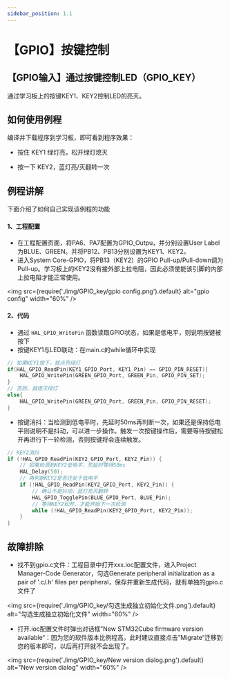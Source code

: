 ```yaml
---
sidebar_position: 1.1
---
```

# 【GPIO】按键控制
## 【GPIO输入】通过按键控制LED（GPIO_KEY）

通过学习板上的按键KEY1、KEY2控制LED的亮灭。

## 如何使用例程

编译并下载程序到学习板，即可看到程序效果：

- 按住 KEY1 绿灯亮，松开绿灯熄灭

- 按一下 KEY2，蓝灯亮/灭翻转一次

## 例程讲解

下面介绍了如何自己实现该例程的功能

#### 1、工程配置

- 在工程配置页面，将PA6、PA7配置为GPIO_Outpu，并分别设置User Label为BLUE、GREEN。并将PB12、PB13分别设置为KEY1、KEY2。
- 进入System Core-GPIO，将PB13（KEY2）的GPIO Pull-up/Pull-down调为Pull-up。学习板上的KEY2没有接外部上拉电阻，因此必须使能该引脚的内部上拉电阻才能正常使用。

<img src={require('./img/GPIO_key/gpio config.png').default} alt="gpio config" width="60%" />

#### 2、代码

- 通过 `HAL_GPIO_WritePin` 函数读取GPIO状态，如果是低电平，则说明按键被按下
- 按键KEY1与LED联动：在main.c的while循环中实现

```c
// 如果KEY1按下，就点亮绿灯
if(HAL_GPIO_ReadPin(KEY1_GPIO_Port, KEY1_Pin) == GPIO_PIN_RESET){
    HAL_GPIO_WritePin(GREEN_GPIO_Port, GREEN_Pin, GPIO_PIN_SET);
}
// 否则，就熄灭绿灯
else{
    HAL_GPIO_WritePin(GREEN_GPIO_Port, GREEN_Pin, GPIO_PIN_RESET);
}
```

- 按键消抖：当检测到低电平时，先延时50ms再判断一次，如果还是保持低电平则说明不是抖动，可以进一步操作。触发一次按键操作后，需要等待按键松开再进行下一轮检测，否则按键将会连续触发。

```c
// KEY2消抖
if (!HAL_GPIO_ReadPin(KEY2_GPIO_Port, KEY2_Pin)) {
    // 如果检测到KEY2低电平，先延时等待50ms
    HAL_Delay(50);
    // 再判断KEY2是否还处于低电平
    if (!HAL_GPIO_ReadPin(KEY2_GPIO_Port, KEY2_Pin)) {
        // 确认不是抖动，蓝灯亮灭翻转
        HAL_GPIO_TogglePin(BLUE_GPIO_Port, BLUE_Pin);
        // 等待KEY2松开，才能开始下一次检测
        while (!HAL_GPIO_ReadPin(KEY2_GPIO_Port, KEY2_Pin));
    }
}
```

## 故障排除

- 找不到gpio.c文件：工程目录中打开xxx.ioc配置文件，进入Project Manager-Code Generator，勾选Generate peripheral initialization as a pair of '.c/.h' files per peripheral，保存并重新生成代码，就有单独的gpio.c文件了

<img src={require('./img/GPIO_key/勾选生成独立初始化文件.png').default} alt="勾选生成独立初始化文件" width="60%" />

- 打开.ioc配置文件时弹出对话框”New STM32Cube firmware version available“：因为您的软件版本比例程高，此时建议直接点击”Migrate“迁移到您的版本即可，以后再打开就不会出现了。

<img src={require('./img/GPIO_key/New version dialog.png').default} alt="New version dialog" width="60%" />
